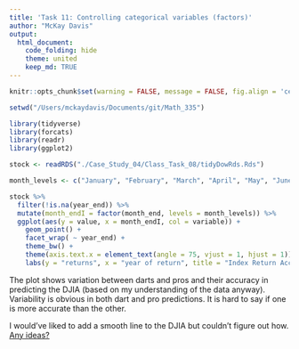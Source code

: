 ```yaml
---
title: 'Task 11: Controlling categorical variables (factors)'
author: "McKay Davis"
output: 
  html_document:
    code_folding: hide
    theme: united
    keep_md: TRUE
---
```


```r
knitr::opts_chunk$set(warning = FALSE, message = FALSE, fig.align = 'center', fig.width = 12, fig.height = 6)

setwd("/Users/mckaydavis/Documents/git/Math_335")

library(tidyverse)
library(forcats)
library(readr)
library(ggplot2)

stock <- readRDS("./Case_Study_04/Class_Task_08/tidyDowRds.Rds")

month_levels <- c("January", "February", "March", "April", "May", "June", "July", "August", "September", "October", "November", "December")
```


```r
stock %>%
  filter(!is.na(year_end)) %>%
  mutate(month_endI = factor(month_end, levels = month_levels)) %>%
  ggplot(aes(y = value, x = month_endI, col = variable)) +
    geom_point() +
    facet_wrap( ~ year_end) +
    theme_bw() +
    theme(axis.text.x = element_text(angle = 75, vjust = 1, hjust = 1)) +
    labs(y = "returns", x = "year of return", title = "Index Return Accuracy of Darts vs Pros")
```

The plot shows variation between darts and pros and their accuracy in predicting the DJIA (based on my understanding of the data anyway). Variability is obvious in both dart and pro predictions. It is hard to say if one is more accurate than the other.

I would've liked to add a smooth line to the DJIA but couldn't figure out how. [Any ideas?](mailto::dav13037@byui.edu)
